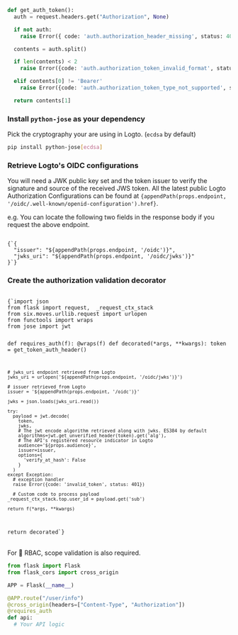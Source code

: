 
<Steps>

<Step title="Extract the Bearer Token from request header">

```python title="requires-auth.py"
def get_auth_token():
  auth = request.headers.get("Authorization", None)

  if not auth:
    raise Error({ code: 'auth.authorization_header_missing', status: 401 })

  contents = auth.split()

  if len(contents) < 2
    raise Error({code: 'auth.authorization_token_invalid_format', status: 401})

  elif contents[0] != 'Bearer'
    raise Error({code: 'auth.authorization_token_type_not_supported', status: 401})

  return contents[1]
```

</Step>

<Step title="Token validation" subtitle="3 steps">

### Install `python-jose` as your dependency

Pick the cryptography your are using in Logto. (`ecdsa` by default)

```bash
pip install python-jose[ecdsa]
```

### Retrieve Logto's OIDC configurations

You will need a JWK public key set and the token issuer to verify the signature and source of the received JWS token.
All the latest public Logto Authorization Configurations can be found at <code>{appendPath(props.endpoint, '/oidc/.well-known/openid-configuration').href}</code>.

e.g. You can locate the following two fields in the response body if you request the above endpoint.

<Code className="language-json">
{`{
  "issuer": "${appendPath(props.endpoint, '/oidc')}",
  "jwks_uri": "${appendPath(props.endpoint, '/oidc/jwks')}"
}`}
</Code>

### Create the authorization validation decorator

<Code className="language-python" title="requires-auth.py">
{`import json
from flask import request,  _request_ctx_stack
from six.moves.urllib.request import urlopen
from functools import wraps
from jose import jwt

def requires_auth(f):
  @wraps(f)
  def decorated(*args, **kwargs):
    token = get_token_auth_header()

    # jwks_uri endpoint retrieved from Logto
    jwks_uri = urlopen('${appendPath(props.endpoint, '/oidc/jwks')}')

    # issuer retrieved from Logto
    issuer = '${appendPath(props.endpoint, '/oidc')}'

    jwks = json.loads(jwks_uri.read())

    try:
      payload = jwt.decode(
        token,
        jwks,
        # The jwt encode algorithm retrieved along with jwks. ES384 by default
        algorithms=jwt.get_unverified_header(token).get('alg'),
        # The API's registered resource indicator in Logto
        audience='${props.audience}',
        issuer=issuer,
        options={
          'verify_at_hash': False
        }
      )
    except Exception:
      # exception handler
      raise Error({code: 'invalid_token', status: 401})

      # Custom code to process payload
    _request_ctx_stack.top.user_id = payload.get('sub')

    return f(*args, **kwargs)
  return decorated`}
</Code>

<br/>

<InlineNotification>
  For <Anchor href="https://docs.logto.io/docs/recipes/rbac/" target="_blank" rel="noopener">🔐 RBAC</Anchor>, scope validation is also required.
</InlineNotification>

</Step>

<Step title="Apply decorator to your API">

```python
from flask import Flask
from flask_cors import cross_origin

APP = Flask(__name__)

@APP.route("/user/info")
@cross_origin(headers=["Content-Type", "Authorization"])
@requires_auth
def api:
  # Your API logic
```

</Step>

</Steps>
